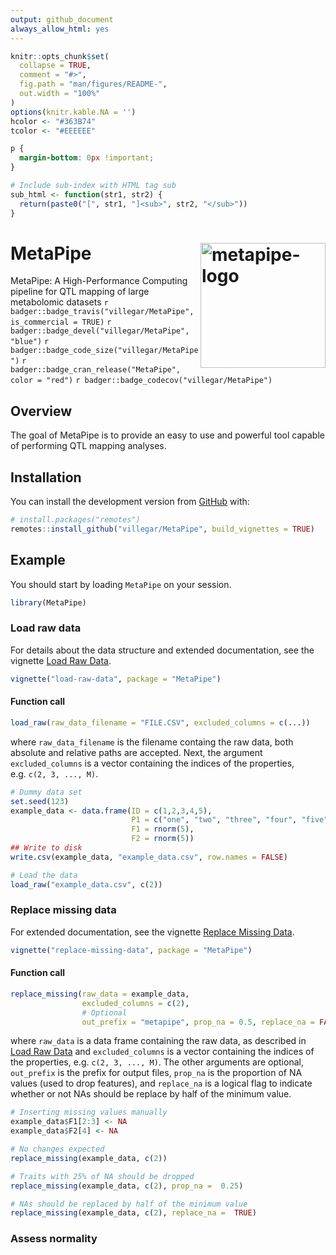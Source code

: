 ```yaml
---
output: github_document
always_allow_html: yes
---
```


<!-- README.md is generated from README.Rmd. Please edit that file -->

```r
knitr::opts_chunk$set(
  collapse = TRUE,
  comment = "#>",
  fig.path = "man/figures/README-",
  out.width = "100%"
)
options(knitr.kable.NA = '')
hcolor <- "#363B74"
tcolor <- "#EEEEEE"
```

<!-- Extra CSS -->
```css
p {
  margin-bottom: 0px !important;
}
```

<!-- Utilitary functions -->
```r
# Include sub-index with HTML tag sub
sub_html <- function(str1, str2) {
  return(paste0("[", str1, "]<sub>", str2, "</sub>"))
}
```

<!-- `r system.file("images/metapipe.png", package = "MetaPipe")` -->
# MetaPipe <img src="https://raw.githubusercontent.com/villegar/MetaPipe/master/inst/images/metapipe.png" alt="metapipe-logo" align="right" height=200px/>
MetaPipe: A High-Performance Computing pipeline for QTL mapping of large metabolomic datasets
<!-- badges: start -->
<!-- [![Build Status](https://travis-ci.com/villegar/MetaPipe.svg?branch=master)](https://travis-ci.com/villegar/MetaPipe) -->
`r badger::badge_travis("villegar/MetaPipe", is_commercial = TRUE)`
`r badger::badge_devel("villegar/MetaPipe", "blue")`
`r badger::badge_code_size("villegar/MetaPipe")`
`r badger::badge_cran_release("MetaPipe", color = "red")`
`r badger::badge_codecov("villegar/MetaPipe")`
<!-- `r badger::badge_dependencies("MetaPipe")` -->
<!-- `r badger::badge_cran_checks("MetaPipe")` -->

<!-- badges: end -->
## Overview

The goal of MetaPipe is to provide an easy to use and powerful tool capable of performing QTL mapping analyses. 
<!-- on metabolomics data. -->

## Installation

<!-- You can install the released version of MetaPipe from [CRAN](https://CRAN.R-project.org) with: -->

<!-- ``` r -->
<!-- install.packages("MetaPipe") -->
<!-- ``` -->

<!-- And the development version from [GitHub](https://github.com/) with: -->

You can install the development version from [GitHub](https://github.com/) with:
``` r
# install.packages("remotes")
remotes::install_github("villegar/MetaPipe", build_vignettes = TRUE)
```
## Example

<!-- This is a basic example which shows you how to solve a common problem: -->
You should start by loading `MetaPipe` on your session.
```r
library(MetaPipe)
```

### Load raw data
For details about the data structure and extended documentation, see the vignette [Load Raw Data](https://villegar.github.io/MetaPipe/articles/load-raw-data). 

```r
vignette("load-raw-data", package = "MetaPipe")
```

#### Function call
```r
load_raw(raw_data_filename = "FILE.CSV", excluded_columns = c(...))
```
where `raw_data_filename` is the filename containg the raw data, both absolute and relative paths are accepted. Next, the argument `excluded_columns` is a vector containing the indices of the properties, e.g. `c(2, 3, ..., M)`.

```r
# Dummy data set
set.seed(123)
example_data <- data.frame(ID = c(1,2,3,4,5),
                           P1 = c("one", "two", "three", "four", "five"), 
                           F1 = rnorm(5), 
                           F2 = rnorm(5))
## Write to disk
write.csv(example_data, "example_data.csv", row.names = FALSE)

# Load the data
load_raw("example_data.csv", c(2))
```

### Replace missing data
For extended documentation, see the vignette [Replace Missing Data](https://villegar.github.io/MetaPipe/articles/replace-missing-data). 

```r
vignette("replace-missing-data", package = "MetaPipe")
```

#### Function call
```r
replace_missing(raw_data = example_data, 
                excluded_columns = c(2), 
                # Optional
                out_prefix = "metapipe", prop_na = 0.5, replace_na = FALSE)
```
where `raw_data` is a data frame containing the raw data, as described in [Load Raw Data](#load-raw-data) and `excluded_columns` is a vector containing the indices of the properties, e.g. `c(2, 3, ..., M)`. The other arguments are optional, `out_prefix` is the prefix for output files, `prop_na` is the proportion of NA values (used to drop features), and `replace_na` is a logical flag to indicate whether or not NAs should be replace by half of the minimum value.

```r
# Inserting missing values manually
example_data$F1[2:3] <- NA
example_data$F2[4] <- NA

# No changes expected
replace_missing(example_data, c(2))

# Traits with 25% of NA should be dropped
replace_missing(example_data, c(2), prop_na =  0.25)

# NAs should be replaced by half of the minimum value
replace_missing(example_data, c(2), replace_na =  TRUE)
```

### Assess normality
<!-- What is special about using `README.Rmd` instead of just `README.md`? You can include R chunks like so: -->

<!-- ```{r cars} -->
<!-- summary(cars) -->
<!-- ``` --> 

<!-- You'll still need to render `README.Rmd` regularly, to keep `README.md` up-to-date. -->

<!-- You can also embed plots, for example: -->

<!-- ```{r pressure, echo = FALSE} -->
<!-- plot(pressure) -->
<!-- ``` -->

<!-- In that case, don't forget to commit and push the resulting figure files, so they display on GitHub! -->
